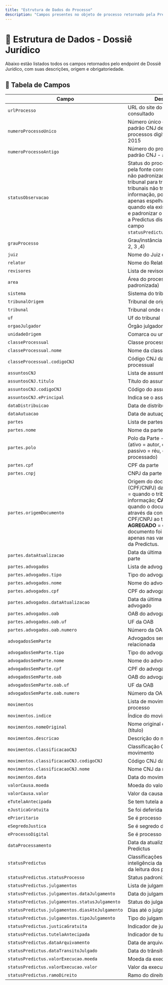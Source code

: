 ```yaml
---
title: "Estrutura de Dados do Processo"
description: "Campos presentes no objeto de processo retornado pela Predictus."
---
```


# 🧾 Estrutura de Dados - Dossiê Jurídico

Abaixo estão listados todos os campos retornados pelo endpoint de Dossiê Jurídico, com suas descrições, origem e obrigatoriedade.

## 📑 Tabela de Campos

| Campo                                           | Descrição                                                                                                                                                                                                                                                                                                                                                 |
| ----------------------------------------------- | --------------------------------------------------------------------------------------------------------------------------------------------------------------------------------------------------------------------------------------------------------------------------------------------------------------------------------------------------------- |
| `urlProcesso`                                   | URL do site do tribunal consultado                                                                                                                                                                                                                                                                                                                        |
| `numeroProcessoUnico`                           | Número único do processo - padrão CNJ definido para processos digitais a partir de 2015                                                                                                                                                                                                                                                                   |
| `numeroProcessoAntigo`                          | Número do processo anterior ao padrão CNJ - anterior a 2015                                                                                                                                                                                                                                                                                               |
| `statusObservacao`                              | Status do processo fornecido pela fonte consultada - campo não padronizado, pode variar de tribunal para tribunal e alguns tribunais não trazem essa informação, por isso, a Predictus apenas espelha a informação quando ela existe. Para substituir e padronizar o campo de status, a Predictus disponibiliza o campo `statusPredictus.statusProcesso`. |
| `grauProcesso`                                  | Grau/instância do processo (1, 2, 3 ,4)                                                                                                                                                                                                                                                                                                                   |
| `juiz`                                          | Nome do Juiz do processo                                                                                                                                                                                                                                                                                                                                  |
| `relator`                                       | Nome do Relator do processo                                                                                                                                                                                                                                                                                                                               |
| `revisores`                                     | Lista de revisores do processo                                                                                                                                                                                                                                                                                                                            |
| `area`                                          | Área do processo (não padronizada)                                                                                                                                                                                                                                                                                                                        |
| `sistema`                                       | Sistema do tribunal consultado                                                                                                                                                                                                                                                                                                                            |
| `tribunalOrigem`                                | Tribunal de origem do processo                                                                                                                                                                                                                                                                                                                            |
| `tribunal`                                      | Tribunal onde o processo tramita                                                                                                                                                                                                                                                                                                                          |
| `uf`                                            | Uf do tribunal                                                                                                                                                                                                                                                                                                                                            |
| `orgaoJulgador`                                 | Órgão julgador (vara)                                                                                                                                                                                                                                                                                                                                     |
| `unidadeOrigem`                                 | Comarca ou unidade da vara                                                                                                                                                                                                                                                                                                                                |
| `classeProcessual`                              | Classe processual padronizada                                                                                                                                                                                                                                                                                                                             |
| `classeProcessual.nome`                         | Nome da classe processual                                                                                                                                                                                                                                                                                                                                 |
| `classeProcessual.codigoCNJ`                    | Código CNJ da classe processual                                                                                                                                                                                                                                                                                                                           |
| `assuntosCNJ`                                   | Lista de assuntos do processo                                                                                                                                                                                                                                                                                                                             |
| `assuntosCNJ.titulo`                            | Título do assunto do CNJ                                                                                                                                                                                                                                                                                                                                  |
| `assuntosCNJ.codigoCNJ`                         | Código do assunto do CNJ                                                                                                                                                                                                                                                                                                                                  |
| `assuntosCNJ.ePrincipal`                        | Indica se o assunto é o principal                                                                                                                                                                                                                                                                                                                         |
| `dataDistribuicao`                              | Data de distribuição do processo                                                                                                                                                                                                                                                                                                                          |
| `dataAutuacao`                                  | Data de autuação do processo                                                                                                                                                                                                                                                                                                                              |
| `partes`                                        | Lista de partes do processo                                                                                                                                                                                                                                                                                                                               |
| `partes.nome`                                   | Nome da parte                                                                                                                                                                                                                                                                                                                                             |
| `partes.polo`                                   | Polo da Parte - Ativo ou passivo (ativo = autor, quem processou / passivo = réu, quem está sendo processado)                                                                                                                                                                                                                                              |
| `partes.cpf`                                    | CPF da parte                                                                                                                                                                                                                                                                                                                                              |
| `partes.cnpj`                                   | CNPJ da parte                                                                                                                                                                                                                                                                                                                                             |
| `partes.origemDocumento`                        | Origem do documento (CPF/CNPJ) da parte: **TRIBUNAL** = quando o tribunal trouxe a informação; **CATALOGO** = quando o documento foi aferido através da consulta por CPF/CNPJ ao tribunal; **AGREGADO** = quando o documento foi aferido baseado apenas nas variáveis utilizadas da Predictus.                                                            |
| `partes.dataAtualizacao`                        | Data da última atualização da parte                                                                                                                                                                                                                                                                                                                       |
| `partes.advogados`                              | Lista de advogados da parte                                                                                                                                                                                                                                                                                                                               |
| `partes.advogados.tipo`                         | Tipo do advogado                                                                                                                                                                                                                                                                                                                                          |
| `partes.advogados.nome`                         | Nome do advogado                                                                                                                                                                                                                                                                                                                                          |
| `partes.advogados.cpf`                          | CPF do advogado                                                                                                                                                                                                                                                                                                                                           |
| `partes.advogados.dataAtualizacao`              | Data da última atualização do advogado                                                                                                                                                                                                                                                                                                                    |
| `partes.advogados.oab`                          | OAB do advogado                                                                                                                                                                                                                                                                                                                                           |
| `partes.advogados.oab.uf`                       | UF da OAB                                                                                                                                                                                                                                                                                                                                                 |
| `partes.advogados.oab.numero`                   | Número da OAB                                                                                                                                                                                                                                                                                                                                             |
| `advogadosSemParte`                             | Advogados sem parte relacionada                                                                                                                                                                                                                                                                                                                           |
| `advogadosSemParte.tipo`                        | Tipo do advogado                                                                                                                                                                                                                                                                                                                                          |
| `advogadosSemParte.nome`                        | Nome do advogado                                                                                                                                                                                                                                                                                                                                          |
| `advogadosSemParte.cpf`                         | CPF do advogado                                                                                                                                                                                                                                                                                                                                           |
| `advogadosSemParte.oab`                         | OAB do advogado                                                                                                                                                                                                                                                                                                                                           |
| `advogadosSemParte.oab.uf`                      | UF da OAB                                                                                                                                                                                                                                                                                                                                                 |
| `advogadosSemParte.oab.numero`                  | Número da OAB                                                                                                                                                                                                                                                                                                                                             |
| `movimentos`                                    | Lista de movimentos do processo                                                                                                                                                                                                                                                                                                                           |
| `movimentos.indice`                             | Índice do movimento                                                                                                                                                                                                                                                                                                                                       |
| `movimentos.nomeOriginal`                       | Nome original do movimento (título)                                                                                                                                                                                                                                                                                                                       |
| `movimentos.descricao`                       | Descrição do movimento                                                                                                                                                                                                                                                                                                                        |
| `movimentos.classificacaoCNJ`                   | Classificação CNJ do movimento                                                                                                                                                                                                                                                                                                                            |
| `movimentos.classificacaoCNJ.codigoCNJ`         | Código CNJ da movimentação                                                                                                                                                                                                                                                                                                                                |
| `movimentos.classificacaoCNJ.nome`              | Nome CNJ da movimentação                                                                                                                                                                                                                                                                                                                                  |
| `movimentos.data`                               | Data do movimento                                                                                                                                                                                                                                                                                                                                         |
| `valorCausa.moeda`                              | Moeda do valor da causa                                                                                                                                                                                                                                                                                                                                   |
| `valorCausa.valor`                              | Valor da causa                                                                                                                                                                                                                                                                                                                                            |
| `eTutelaAntecipada`                             | Se tem tutela antecipada                                                                                                                                                                                                                                                                                                                                  |
| `eJusticaGratuita`                              | Se foi deferida justiça gratuita                                                                                                                                                                                                                                                                                                                          |
| `ePrioritario`                                  | Se é processo prioritário                                                                                                                                                                                                                                                                                                                                 |
| `eSegredoJustica`                               | Se é segredo de justiça                                                                                                                                                                                                                                                                                                                                   |
| `eProcessoDigital`                              | Se é processo digital                                                                                                                                                                                                                                                                                                                                     |
| `dataProcessamento`                             | Data da atualização pela Predictus                                                                                                                                                                                                                                                                                                                        |
| `statusPredictus`                               | Classificações feitas pela inteligência da Predictus, a partir da leitura dos processos                                                                                                                                                                                                                                                                   |
| `statusPredictus.statusProcesso`                | Status padronizado do processo                                                                                                                                                                                                                                                                                                                            |
| `statusPredictus.julgamentos`                   | Lista de julgamentos                                                                                                                                                                                                                                                                                                                                      |
| `statusPredictus.julgamentos.dataJulgamento`    | Data do julgamento                                                                                                                                                                                                                                                                                                                                        |
| `statusPredictus.julgamentos.statusJulgamento`  | Status do julgamento                                                                                                                                                                                                                                                                                                                                      |
| `statusPredictus.julgamentos.diasAteJulgamento` | Dias até o julgamento                                                                                                                                                                                                                                                                                                                                     |
| `statusPredictus.julgamentos.tipoJulgamento`    | Tipo do julgamento                                                                                                                                                                                                                                                                                                                                        |
| `statusPredictus.justicaGratuita`               | Indicador de justiça gratuita                                                                                                                                                                                                                                                                                                                             |
| `statusPredictus.tutelaAntecipada`              | Indicador de tutela antecipada                                                                                                                                                                                                                                                                                                                            |
| `statusPredictus.dataArquivamento`              | Data de arquivamento                                                                                                                                                                                                                                                                                                                                      |
| `statusPredictus.dataTransitoJulgado`           | Data do trânsito em julgado                                                                                                                                                                                                                                                                                                                               |
| `statusPredictus.valorExecucao.moeda`           | Moeda da execução                                                                                                                                                                                                                                                                                                                                         |
| `statusPredictus.valorExecucao.valor`           | Valor da execução                                                                                                                                                                                                                                                                                                                                         |
| `statusPredictus.ramoDireito`                   | Ramo do direito padronizado                                                                                                                                                                                                                                                                                                                               |